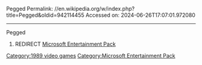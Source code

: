 Pegged
Permalink: //en.wikipedia.org/w/index.php?title=Pegged&oldid=942114455
Accessed on: 2024-06-26T17:07:01.972080



------
Pegged
#REDIRECT [[Microsoft Entertainment Pack]]

[[Category:1989 video games]]
[[Category:Microsoft Entertainment Pack]]